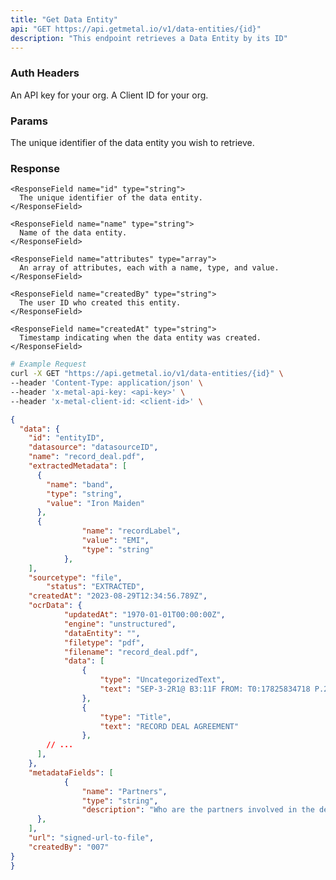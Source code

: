 ```yaml
---
title: "Get Data Entity"
api: "GET https://api.getmetal.io/v1/data-entities/{id}"
description: "This endpoint retrieves a Data Entity by its ID"
---
```


### Auth Headers

<ParamField required header="x-metal-api-key" type="string">
  An API key for your org.
</ParamField>

<ParamField required header="x-metal-client-id" type="string">
  A Client ID for your org.
</ParamField>


### Params

<ParamField required path="id" type="string">
  The unique identifier of the data entity you wish to retrieve.
</ParamField>

### Response

<ResponseField name="data" type="Data Entity Object">
  <Expandable title="properties">

    <ResponseField name="id" type="string">
      The unique identifier of the data entity.
    </ResponseField>

    <ResponseField name="name" type="string">
      Name of the data entity.
    </ResponseField>

    <ResponseField name="attributes" type="array">
      An array of attributes, each with a name, type, and value.
    </ResponseField>

    <ResponseField name="createdBy" type="string">
      The user ID who created this entity.
    </ResponseField>

    <ResponseField name="createdAt" type="string">
      Timestamp indicating when the data entity was created.
    </ResponseField>

  </Expandable>
</ResponseField>

<RequestExample>

```bash
# Example Request
curl -X GET "https://api.getmetal.io/v1/data-entities/{id}" \
--header 'Content-Type: application/json' \
--header 'x-metal-api-key: <api-key>' \
--header 'x-metal-client-id: <client-id>' \
```
</RequestExample>

<ResponseExample>

```json
{
  "data": {
    "id": "entityID",
    "datasource": "datasourceID",
    "name": "record_deal.pdf",
    "extractedMetadata": [
      {
        "name": "band",
        "type": "string",
        "value": "Iron Maiden"
      },
      {
				"name": "recordLabel",
				"value": "EMI",
				"type": "string"
			},
    ],
    "sourcetype": "file",
		"status": "EXTRACTED",
    "createdAt": "2023-08-29T12:34:56.789Z",
    "ocrData": {
			"updatedAt": "1970-01-01T00:00:00Z",
			"engine": "unstructured",
			"dataEntity": "",
			"filetype": "pdf",
			"filename": "record_deal.pdf",
			"data": [
				{
					"type": "UncategorizedText",
					"text": "SEP-3-2R1@ B3:11F FROM: T0:17825834718 P.2"
				},
				{
					"type": "Title",
					"text": "RECORD DEAL AGREEMENT"
				},
        // ...
      ],
    },
    "metadataFields": [
			{
				"name": "Partners",
				"type": "string",
				"description": "Who are the partners involved in the deal?"
      },
    ],
    "url": "signed-url-to-file",
    "createdBy": "007"
}
}
```
</ResponseExample>
